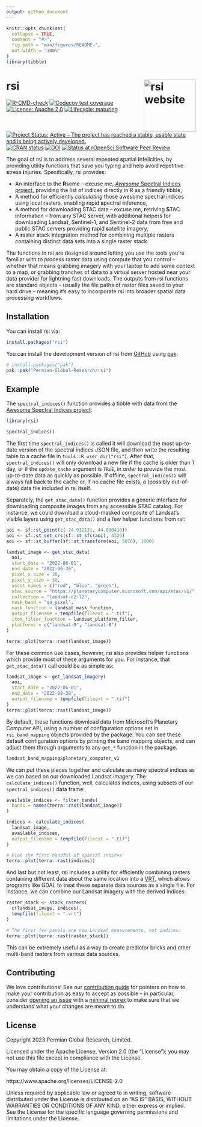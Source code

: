 ```yaml
---
output: github_document
---
```


<!-- README.md is generated from README.Rmd. Please edit that file -->

```r
knitr::opts_chunk$set(
  collapse = TRUE,
  comment = "#>",
  fig.path = "man/figures/README-",
  out.width = "100%"
)
library(tibble)
```

# rsi <a href="https://permian-global-research.github.io/rsi/"><img src="man/figures/logo.png" align="right" height="138" alt="rsi website" /></a>

<!-- badges: start -->
[![R-CMD-check](https://github.com/Permian-Global-Research/rsi/actions/workflows/R-CMD-check.yaml/badge.svg)](https://github.com/Permian-Global-Research/rsi/actions/workflows/R-CMD-check.yaml)
[![Codecov test coverage](https://codecov.io/gh/Permian-Global-Research/rsi/branch/main/graph/badge.svg)](https://app.codecov.io/gh/Permian-Global-Research/rsi?branch=main)
[![License: Apache 2.0](https://img.shields.io/badge/License-Apache_2.0-blue.svg)](https://opensource.org/license/apache-2-0)
[![Lifecycle: maturing](https://img.shields.io/badge/lifecycle-maturing-blue.svg)](https://lifecycle.r-lib.org/articles/stages.html#maturing)
[![Project Status: Active – The project has reached a stable, usable state and is being actively developed.](https://www.repostatus.org/badges/latest/active.svg)](https://www.repostatus.org/#active)
[![CRAN status](https://www.r-pkg.org/badges/version/rsi)](https://CRAN.R-project.org/package=rsi)
[![DOI](https://zenodo.org/badge/682237263.svg)](https://zenodo.org/doi/10.5281/zenodo.10926857)
[![Status at rOpenSci Software Peer Review](https://badges.ropensci.org/636_status.svg)](https://github.com/ropensci/software-review/issues/636)
<!-- badges: end -->

The goal of rsi is to address several **r**epeated **s**patial **i**nfelicities, by providing utility functions that save you typing and help avoid **r**epetitive **s**tress **i**njuries. Specifically, rsi provides:

+ An interface to the **R**some -- excuse me, [_Awesome_ Spectral Indices project](https://github.com/awesome-spectral-indices/awesome-spectral-indices), providing the list of indices directly in R as a friendly tibble,
+ A method for efficiently _calculating_ those awesome spectral indices using local rasters, enabling **r**apid **s**pectral **i**nference,
+ A method for downloading STAC data -- excuse me, **r**etriving **S**TAC **i**nformation -- from any STAC server, with additional helpers for downloading Landsat, Sentinel-1, and Sentinel-2 data from free and public STAC servers providing **r**apid **s**atellite **i**magery, 
+ A **r**aster **s**tack **i**ntegration method for combining multiple rasters containing distinct data sets into a single raster stack.

The functions in rsi are designed around letting you use the tools you're familiar with to process raster data using compute that you control -- whether that means grabbing imagery with your laptop to add some context to a map, or grabbing tranches of data to a virtual server hosted near your data provider for lightning fast downloads. The outputs from rsi functions are standard objects -- usually the file paths of raster files saved to your hard drive -- meaning it's easy to incorporate rsi into broader spatial data processing workflows.

## Installation

You can install rsi via:

``` r
install.packages("rsi")
```

You can install the development version of rsi from [GitHub](https://github.com/Permian-Global-Research/rsi) using [pak](https://pak.r-lib.org/):

``` r
# install.packages("pak")
pak::pak("Permian-Global-Research/rsi")
```

## Example

The `spectral_indices()` function provides a tibble with data from the [Awesome Spectral Indices project](https://github.com/awesome-spectral-indices/awesome-spectral-indices):

```r
library(rsi)

spectral_indices()
```

The first time `spectral_indices()` is called it will download the most up-to-date version of the spectral indices JSON file, and then write the resulting table to a cache file in `tools::R_user_dir("rsi")`. After that, `spectral_indices()` will only download a new file if the cache is older than 1 day, or if the `update_cache` argument is `TRUE`, in order to provide the most up-to-date data as quickly as possible. If offline, `spectral_indices()` will always fall back to the cache or, if no cache file exists, a (possibly out-of-date) data file included in rsi itself.

Separately, the `get_stac_data()` function provides a generic interface for downloading composite images from any accessible STAC catalog. For instance, we could download a cloud-masked composite of Landsat's visible layers using `get_stac_data()` and a few helper functions from rsi:

```r
aoi <- sf::st_point(c(-74.912131, 44.080410))
aoi <- sf::st_set_crs(sf::st_sfc(aoi), 4326)
aoi <- sf::st_buffer(sf::st_transform(aoi, 5070), 1000)

landsat_image <- get_stac_data(
  aoi,
  start_date = "2022-06-01",
  end_date = "2022-06-30",
  pixel_x_size = 30,
  pixel_y_size = 30,
  asset_names = c("red", "blue", "green"),
  stac_source = "https://planetarycomputer.microsoft.com/api/stac/v1/",
  collection = "landsat-c2-l2",
  mask_band = "qa_pixel",
  mask_function = landsat_mask_function,
  output_filename = tempfile(fileext = ".tif"),
  item_filter_function = landsat_platform_filter,
  platforms = c("landsat-9", "landsat-8")
)

terra::plot(terra::rast(landsat_image))
```

For these common use cases, however, rsi also provides helper functions which
provide most of these arguments for you. For instance, that `get_stac_data()`
call could be as simple as:

```r
landsat_image <- get_landsat_imagery(
  aoi,
  start_date = "2022-06-01",
  end_date = "2022-08-30",
  output_filename = tempfile(fileext = ".tif")
)
terra::plot(terra::rast(landsat_image))
```

By default, these functions download data from Microsoft's Planetary Computer
API, using a number of configuration options set in `rsi_band_mapping` objects
provided by the package. You can see these default configuration options by 
printing the band mapping objects, and can adjust them through arguments
to any `get_*` function in the package.

```r
landsat_band_mapping$planetary_computer_v1
```

We can put these pieces together and calculate as many spectral indices as we can based on our downloaded Landsat imagery. The `calculate_indices()` function, well, calculates indices, using subsets of our `spectral_indices()` data frame:

```r
available_indices <- filter_bands(
  bands = names(terra::rast(landsat_image))
)

indices <- calculate_indices(
  landsat_image,
  available_indices,
  output_filename = tempfile(fileext = ".tif")
)

# Plot the first handful of spatial indices
terra::plot(terra::rast(indices))
```

And last but not least, rsi includes a utility for efficiently combining rasters containing different data about the same location into a [VRT](https://gdal.org/drivers/raster/vrt.html), which allows programs like GDAL to treat these separate data sources as a single file. For instance, we can combine our Landsat imagery with the derived indices:

```r
raster_stack <- stack_rasters(
  c(landsat_image, indices),
  tempfile(fileext = ".vrt")
)

# The first few panels are now Landsat measurements, not indices:
terra::plot(terra::rast(raster_stack))
```

This can be extremely useful as a way to create predictor bricks and other multi-band rasters from various data sources.

## Contributing

We love contributions! See our [contribution guide](https://github.com/Permian-Global-Research/rsi/blob/main/.github/CONTRIBUTING.md) for pointers on how to make your contribution as easy to accept as possible -- in particular, consider [opening an issue](https://github.com/Permian-Global-Research/rsi/issues/new/choose) with a [minimal reprex](https://www.tidyverse.org/help/#reprex) to make sure that we understand what your changes are meant to do.

## License

Copyright 2023 Permian Global Research, Limited.

Licensed under the Apache License, Version 2.0 (the "License"); you may not use this file except in compliance with the License. 

You may obtain a copy of the License at:

https://www.apache.org/licenses/LICENSE-2.0

Unless required by applicable law or agreed to in writing, software distributed under the License is distributed on an "AS IS" BASIS, WITHOUT WARRANTIES OR CONDITIONS OF ANY KIND, either express or implied. See the License for the specific language governing permissions and limitations under the License.
